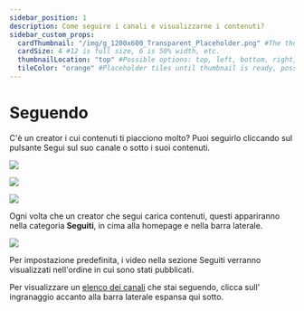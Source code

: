 ```yaml
---
sidebar_position: 1
description: Come seguire i canali e visualizzarne i contenuti?
sidebar_custom_props:
  cardThumbnail: "/img/g_1200x600_Transparent_Placeholder.png" #The thumbnail on the category card.
  cardSize: 4 #12 is full size, 6 is 50% width, etc.
  thumbnailLocation: "top" #Possible options: top, left, bottom, right, none
  tileColor: "orange" #Placeholder tiles until thumbnail is ready, possible options: blue, cream, darkpurple, lightpurple, mauve, orange, pink, none
---
```


# Seguendo

C'è un creator i cui contenuti ti piacciono molto? Puoi seguirlo cliccando sul pulsante Segui sul suo canale o sotto i suoi contenuti.

![](/img/en/category-interaction1.png)

![](/img/en/category-interaction2.png)

![](/img/es/image_50.png)

Ogni volta che un creator che segui carica contenuti, questi appariranno nella categoria **Seguiti**, in cima alla homepage e nella barra laterale.

![](/img/en/category-interaction11.png)

Per impostazione predefinita, i video nella sezione Seguiti verranno visualizzati nell'ordine in cui sono stati pubblicati.

Per visualizzare un [elenco dei canali](https://odysee.com/$/following/manage) che stai seguendo, clicca sull'[<OdyseeIcon type="cogwheel"/>](https://odysee.com/$/following/manage) ingranaggio accanto alla barra laterale espansa qui sotto.
